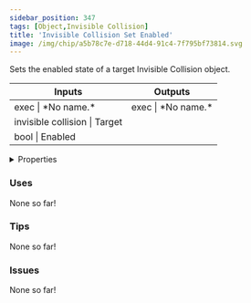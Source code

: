 ```yaml
---
sidebar_position: 347
tags: [Object,Invisible Collision]
title: 'Invisible Collision Set Enabled'
image: /img/chip/a5b78c7e-d718-44d4-91c4-7f795bf73814.svg
---
```


Sets the enabled state of a target Invisible Collision object.



<IChip uuid="a5b78c7e-d718-44d4-91c4-7f795bf73814"/>

<table><thead><tr><th>Inputs</th><th>Outputs</th></tr></thead><tbody><tr><td>exec | *No name.*</td><td>exec | *No name.*</td></tr><tr><td>invisible collision | Target</td><td /></tr><tr><td>bool | Enabled</td><td /></tr></tbody></table>

<details>
  <summary>Properties</summary>
  <div>
    <div>
    <table>
      <tbody>
        <tr>
          <td>Is beta required?</td>
          <td>No</td>
        </tr>
        <tr>
          <td>Is chip a trolling risk?</td>
          <td>No</td>
        </tr>
        <tr>
          <td>Is chip a role assignment risk?</td>
          <td>No</td>
        </tr>
        <tr>
          <td>Chip UUID</td>
          <td>a5b78c7e-d718-44d4-91c4-7f795bf73814</td>
        </tr>
        <tr>
          <td>Room availability</td>
          <td>Available everywhere</td>
        </tr>
      </tbody>
    </table>
    </div>
  </div>
</details>

### Uses

None so far!

### Tips

None so far!

### Issues

None so far!